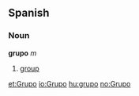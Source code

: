 == Spanish ==
=== Noun ===
'''grupo''' ''m''

#[[group]]

[[et:Grupo]]
[[io:Grupo]]
[[hu:grupo]]
[[no:Grupo]]